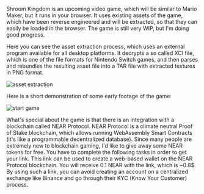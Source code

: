 
<ExternalLink href="https://shroomkingdom.net/">Shroom Kingdom</ExternalLink> is
an upcoming video game, which will be similar to Mario Maker, but it runs in your
browser. It uses existing assets of the game, which have been reverse engineered
and will be extracted, so that they can easily be loaded in the browser. The game
is still very WIP, but I'm doing good progress.

Here you can see the asset extraction process, which uses an external program available for all desktop platforms.
It decrypts a so called XCI file, which is one of the file formats for Nintendo Switch games,
and then parses and rebundles the resulting asset file into a TAR file with extracted textures in PNG format.

<div style={{ display: "flex", justifyContent: "center" }}>
  <img
    style={{ width: "600px", maxWidth: "100%" }}
    src="shroom-kingdom.gif"
    alt="asset extraction"
  />
</div>

Here is a short demonstration of some early footage of the game:

<div style={{ display: "flex", justifyContent: "center" }}>
  <img
    style={{ width: "600px", maxWidth: "100%" }}
    src="shroom-kingdom-start-game.gif"
    alt="start game"
  />
</div>

What's special about the game is that there is an integration with a blockchain called <ExternalLink href="https://near.org/">NEAR Protocol</ExternalLink>.
NEAR Protocol is a climate neutral Proof of Stake blockchain,
which allows running WebAssembly Smart Contracts (it's like a programmable decentralized database).
Since many people are extremely new to blockchain gaming, I'd like to give away some NEAR tokens for free.
You have to complete the following tasks in order to get your link.
This link can be used to create a web-based wallet on the NEAR Protocol blockchain.
You will receive 0.1 NEAR with the link, which is ~0.8$.
By using such a link, you can avoid creating an account on a centralized exchange like <ExternalLink href="https://www.binance.com/">Binance</ExternalLink> and go through their KYC (Know Your Customer) process.
